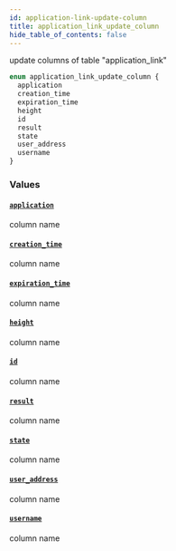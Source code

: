 ```yaml
---
id: application-link-update-column
title: application_link_update_column
hide_table_of_contents: false
---
```


update columns of table "application_link"

```graphql
enum application_link_update_column {
  application
  creation_time
  expiration_time
  height
  id
  result
  state
  user_address
  username
}
```

### Values

#### [`application`](#)

column name

#### [`creation_time`](#)

column name

#### [`expiration_time`](#)

column name

#### [`height`](#)

column name

#### [`id`](#)

column name

#### [`result`](#)

column name

#### [`state`](#)

column name

#### [`user_address`](#)

column name

#### [`username`](#)

column name
